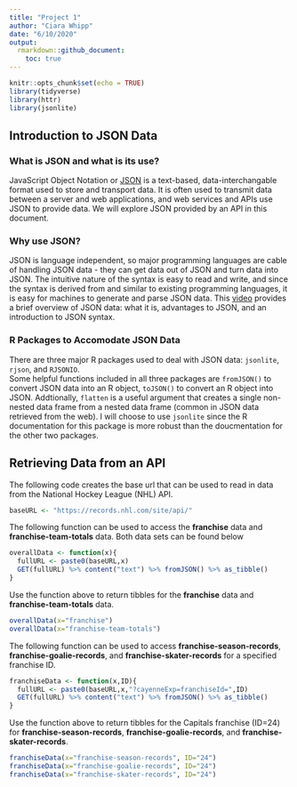 ```yaml
---
title: "Project 1"
author: "Ciara Whipp"
date: "6/10/2020"
output: 
  rmarkdown::github_document:
    toc: true
---
```


```r
knitr::opts_chunk$set(echo = TRUE)
library(tidyverse)
library(httr)
library(jsonlite)
```

## Introduction to JSON Data  

### What is JSON and what is its use?  

JavaScript Object Notation or [JSON](https://www.tutorialspoint.com/json/json_overview.htm#:~:text=JSON%20or%20JavaScript%20Object%20Notation,stands%20for%20JavaScript%20Object%20Notation.) is a text-based, data-interchangable format used to store and transport data. It is often used to transmit data between a server and web applications, and web services and APIs use JSON to provide data. We will explore JSON provided by an API in this document.  

### Why use JSON?  

JSON is language independent, so major programming languages are cable of handling JSON data - they can get data out of JSON and turn data into JSON. The intuitive nature of the syntax is easy to read and write, and since the syntax is derived from and similar to existing programming languages, it is easy for machines to generate and parse JSON data. This [video](https://www.youtube.com/watch?v=0IoG-mSvWSo) provides a brief overview of JSON data: what it is, advantages to JSON, and an introduction to JSON syntax.  

### R Packages to Accomodate JSON Data  

There are three major R packages used to deal with JSON data: `jsonlite`, `rjson`, and `RJSONIO`.  
Some helpful functions included in all three packages are `fromJSON()` to convert JSON data into an R object, `toJSON()` to convert an R object into JSON. Addtionally, `flatten` is a useful argument that creates a single non-nested data frame from a nested data frame (common in JSON data retrieved from the web). I will choose to use `jsonlite` since the R documentation for this package is more robust than the doucmentation for the other two packages.  

## Retrieving Data from an API  

The following code creates the base url that can be used to read in data from the National Hockey League (NHL) API.  

```r
baseURL <- "https://records.nhl.com/site/api/"
```

The following function can be used to access the **franchise** data and **franchise-team-totals** data. Both data sets can be found below

```r
overallData <- function(x){
  fullURL <- paste0(baseURL,x)
  GET(fullURL) %>% content("text") %>% fromJSON() %>% as_tibble()
}
```

Use the function above to return tibbles for the **franchise** data and **franchise-team-totals** data.  

```r
overallData(x="franchise")
overallData(x="franchise-team-totals")
```

The following function can be used to access **franchise-season-records**, **franchise-goalie-records**, and **franchise-skater-records** for a specified franchise ID. 

```r
franchiseData <- function(x,ID){
  fullURL <- paste0(baseURL,x,"?cayenneExp=franchiseId=",ID)
  GET(fullURL) %>% content("text") %>% fromJSON() %>% as_tibble()
}
```  

Use the function above to return tibbles for the Capitals franchise (ID=24) for **franchise-season-records**, **franchise-goalie-records**, and **franchise-skater-records**.  

```r
franchiseData(x="franchise-season-records", ID="24")
franchiseData(x="franchise-goalie-records", ID="24")
franchiseData(x="franchise-skater-records", ID="24")
```